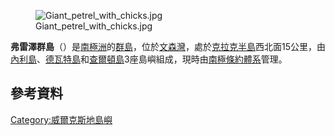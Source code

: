 {{coord|66|13|S|110|10|E|source:GNIS|display=title}}

[[Image:Giant_petrel_with_chicks.jpg|thumb]]

'''弗雷澤群島'''（{{lang-en|Frazier Islands}}）是[[南極洲|南極洲]]的[[群島|群島]]，位於[[文森灣|文森灣]]，處於[[克拉克半島|克拉克半島]]西北面15公里，由[[內利島|內利島]]、[[德瓦特島|德瓦特島]]和[[查爾頓島|查爾頓島]]3座島嶼組成，現時由[[南極條約體系|南極條約體系]]管理。

==參考資料==
{{usgs-gazetteer|id=5264}}

{{DEFAULTSORT:Frazier Islands}}
[[Category:威爾克斯地島嶼|Category:威爾克斯地島嶼]]


{{WilkesLand-geo-stub}}